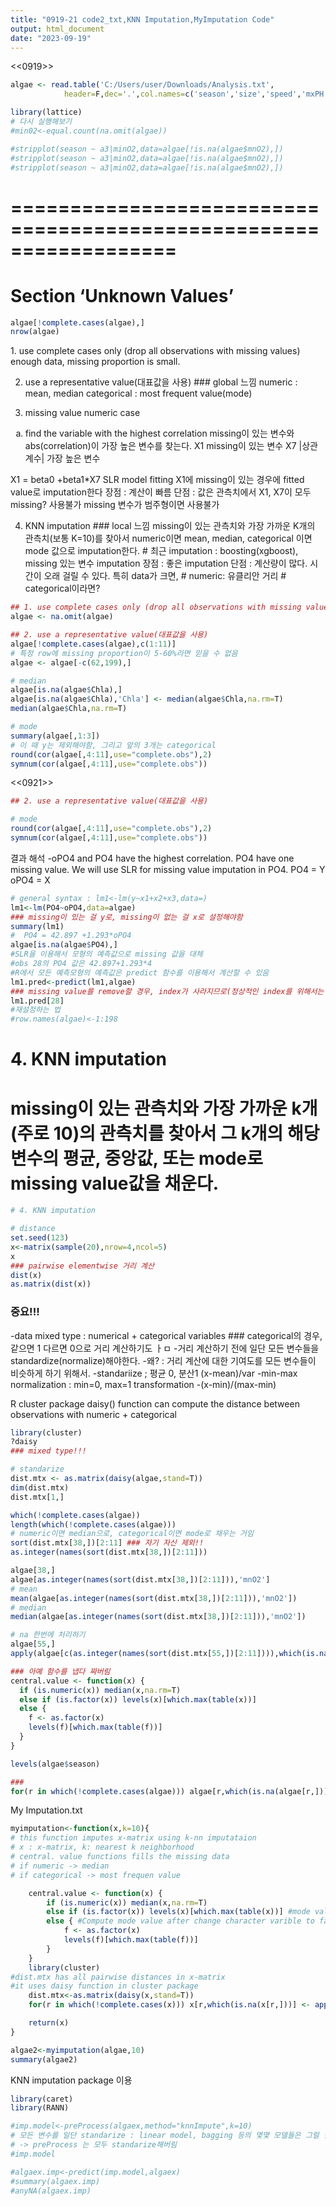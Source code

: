 ---
title: "0919-21 code2_txt,KNN Imputation,MyImputation Code"
output: html_document
date: "2023-09-19"
---
<<0919>>
```{r}

algae <- read.table('C:/Users/user/Downloads/Analysis.txt',
            header=F,dec='.',col.names=c('season','size','speed','mxPH','mnO2','Cl','NO3','NH4','oPO4','PO4','Chla','a1','a2','a3','a4','a5','a6','a7'), na.strings=c('XXXXXXX'), stringsAsFactors=T)

library(lattice)
# 다시 실행해보기
#min02<-equal.count(na.omit(algae))

#stripplot(season ~ a3|minO2,data=algae[!is.na(algae$mnO2),])
#stripplot(season ~ a3|minO2,data=algae[!is.na(algae$mnO2),])
#stripplot(season ~ a3|minO2,data=algae[!is.na(algae$mnO2),])
```

# ==================================================================
# Section 'Unknown Values'

```{r}
algae[!complete.cases(algae),]
nrow(algae)
```

<handling missing values>
1. use complete cases only (drop all observations with missing values)
enough data, missing proportion is small.

2. use a representative value(대표값을 사용)
### global 느낌
numeric : mean, median
categorical : most frequent value(mode)

3. missing value numeric case
a. find the variable with the highest correlation
missing이 있는 변수와 abs(correlation)이 가장 높은 변수를 찾는다.
X1 missing이 있는 변수
X7 |상관계수| 가장 높은 변수

X1 = beta0 +beta1*X7 SLR model fitting
X1에 missing이 있는 경우에 fitted value로 imputation한다
장점 : 계산이 빠름
단점 : 값은 관측치에서 X1, X7이 모두 missing? 사용불가 
missing 변수가 범주형이면 사용불가

4. KNN imputation
### local 느낌
missing이 있는 관측치와 가장 가까운 K개의 관측치(보통 K=10)를 찾아서 numeric이면 mean, median, categorical 이면 mode 값으로 imputation한다.
# 최근 imputation : boosting(xgboost), missing 있는 변수 imputation
장점 : 좋은 imputation
단점 : 계산량이 많다. 시간이 오래 걸릴 수 있다. 특히 data가 크면, 
# numeric: 유클리안 거리
# categorical이라면? 

```{r}
## 1. use complete cases only (drop all observations with missing values)
algae <- na.omit(algae)

```

```{r}
## 2. use a representative value(대표값을 사용)
algae[!complete.cases(algae),c(1:11)]
# 특정 row에 missing proportion이 5-60%라면 믿을 수 없음
algae <- algae[-c(62,199),]

# median
algae[is.na(algae$Chla),]
algae[is.na(algae$Chla),'Chla'] <- median(algae$Chla,na.rm=T)
median(algae$Chla,na.rm=T)

# mode
summary(algae[,1:3])
# 이 때 y는 제외해야함, 그리고 앞의 3개는 categorical
round(cor(algae[,4:11],use="complete.obs"),2)
symnum(cor(algae[,4:11],use="complete.obs"))
```

<<0921>>
```{r}
## 2. use a representative value(대표값을 사용)

# mode
round(cor(algae[,4:11],use="complete.obs"),2)
symnum(cor(algae[,4:11],use="complete.obs"))
```

결과 해석
-oPO4 and PO4 have the highest correlation.
PO4 have one missing value.
We will use SLR for missing value imputation in PO4.
PO4 = Y
oPO4 = X

```{r}
# general syntax : lm1<-lm(y~x1+x2+x3,data=)
lm1<-lm(PO4~oPO4,data=algae)
### missing이 있는 걸 y로, missing이 없는 걸 x로 설정해야함
summary(lm1)
#  PO4 = 42.897 +1.293*oPO4
algae[is.na(algae$PO4),]
#SLR을 이용해서 모형의 예측값으로 missing 값을 대체
#obs 28의 PO4 값은 42.897+1.293*4
#R에서 모든 예측모형의 예측값은 predict 함수를 이용해서 계산할 수 있음
lm1.pred<-predict(lm1,algae)
### missing value를 remove할 경우, index가 사라지므로(정상적인 index를 위해서는 재설정 필요) 주의
lm1.pred[28]
#재설정하는 법
#row.names(algae)<-1:198
```

# 4. KNN imputation
# missing이 있는 관측치와 가장 가까운 k개(주로 10)의 관측치를 찾아서 그 k개의 해당 변수의 평균, 중앙값, 또는 mode로 missing value값을 채운다.

```{r}
# 4. KNN imputation

# distance
set.seed(123)
x<-matrix(sample(20),nrow=4,ncol=5)
x
### pairwise elementwise 거리 계산
dist(x)
as.matrix(dist(x))
```
### 중요!!!
-data mixed type : numerical + categorical variables
### categorical의 경우, 같으면 1 다르면 0으로 거리 계산하기도 ㅏㅁ
-거리 계산하기 전에 일단 모든 변수들을 standardize(normalize)해야한다. 
  -왜?
  : 거리 계산에 대한 기여도를 모든 변수들이 비슷하게 하기 위해서.
  -standariize ; 평균 0, 분산1 (x-mean)/var
  -min-max normalization : min=0, max=1 transformation
  -(x-min)/(max-min)
  
  R cluster package daisy() function can compute the distance between observations with numeric + categorical

```{r}
library(cluster)
?daisy
### mixed type!!!

# standarize
dist.mtx <- as.matrix(daisy(algae,stand=T))
dim(dist.mtx)
dist.mtx[1,]

which(!complete.cases(algae))
length(which(!complete.cases(algae)))
# numeric이면 median으로, categorical이면 mode로 채우는 거임
sort(dist.mtx[38,])[2:11] ### 자기 자신 제외!!
as.integer(names(sort(dist.mtx[38,])[2:11]))

algae[38,]
algae[as.integer(names(sort(dist.mtx[38,])[2:11])),'mnO2']
# mean
mean(algae[as.integer(names(sort(dist.mtx[38,])[2:11])),'mnO2'])
# median
median(algae[as.integer(names(sort(dist.mtx[38,])[2:11])),'mnO2'])
```

```{r}
# na 한번에 처리하기
algae[55,]
apply(algae[c(as.integer(names(sort(dist.mtx[55,])[2:11]))),which(is.na(algae[55,]))],2,median,na.rm=T)

### 아예 함수를 냅다 짜버림
central.value <- function(x) {
  if (is.numeric(x)) median(x,na.rm=T)
  else if (is.factor(x)) levels(x)[which.max(table(x))]
  else {
    f <- as.factor(x)
    levels(f)[which.max(table(f))]
  }
}

levels(algae$season)

###
for(r in which(!complete.cases(algae))) algae[r,which(is.na(algae[r,]))] <- apply(data.frame(algae[c(as.integer(names(sort(dist.mtx[r,])[2:11]))), which(is.na(algae[r,]))]), 2,central.value)
```



My Imputation.txt
```{r}
myimputation<-function(x,k=10){
# this function imputes x-matrix using k-nn imputataion
# x : x-matrix, k: nearest k neighborhood 
# central. value functions fills the missing data
# if numeric -> median
# if categorical -> most frequen value

	central.value <- function(x) {
		if (is.numeric(x)) median(x,na.rm=T)
		else if (is.factor(x)) levels(x)[which.max(table(x))] #mode value
		else { #Compute mode value after change character varible to factor
			f <- as.factor(x)
			levels(f)[which.max(table(f))]
		}
	}
	library(cluster)
#dist.mtx has all pairwise distances in x-matrix
#it uses daisy function in cluster package
	dist.mtx<-as.matrix(daisy(x,stand=T))
	for(r in which(!complete.cases(x))) x[r,which(is.na(x[r,]))] <- apply(data.frame(x[c(as.integer(names(sort(dist.mtx[r,])[2:(k+1)]))), which(is.na(x[r,]))]), 2,central.value)

	return(x)
}

algae2<-myimputation(algae,10)
summary(algae2)
```

KNN imputation package 이용
```{r}
library(caret)
library(RANN)

#imp.model<-preProcess(algaex,method="knnImpute",k=10)
# 모든 변수를 일단 standarize : linear model, bagging 등의 몇몇 모델들은 그럴 필요가 전혀 없음
# -> preProcess 는 모두 standarize해버림
#imp.model

#algaex.imp<-predict(imp.model,algaex)
#summary(algaex.imp)
#anyNA(algaex.imp)
```
